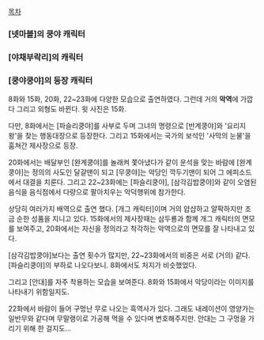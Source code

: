 [[목차]]

=== [넷마블]의 쿵야 캐릭터 ===

=== [야채부락리]의 캐릭터 ===

=== [쿵야쿵야]의 등장 캐릭터 ===
8화와 15화, 20화, 22~23화에 다양한 모습으로 출연하였다. 그런데 거의 '''악역'''에 가깝다
그리고 외형도 바뀐다. 윗 사진은 15화.

다만, 8화에서는 [파슬리쿵야]를 사부로 두며 그녀의 명령으로 [반계쿵야]와 '요리지왕'을 찾는 행동대장으로 등장한다. 그리고 15화에서는 국가의 보석인 '사막의 눈물'을 훔쳐간 제사장으로 등장. 

20화에서는 배달부인 [완계쿵야]를 놀래켜 쫓아냈다가 같이 운석을 맞는 바람에
[완계쿵야]는 정의의 사도인 달걀맨이 되고 [무쿵야]는 악당인 깍두기맨이 되어
그 에피소드에서 대결을 치룬다. 그리고 22~23화에는 [파슬리쿵야], [삼각김밥쿵야]와
같이 오염된 음식을 음식점에서 다량으로 팔아치우는 악덕행위에 참가한다.

상당히 여러가지 배역으로 출연 했다. [개그 캐릭터]이며 거의 얍샵하고 얄팍하지만 조금 순한 성품을 지니고 있다. 15화에서의 제사장때는 삼두룡과 함께 개그 캐릭터의 면모를 보여주고, 20화에서는 자신을 정의라고 착각하는 악역으로의 면모를 잘 나타내고 있다. 

[삼각김밥쿵야]보다는 출연 횟수가 많지만, 22~23화에서의 비중은 서로 (거의) 같다. [파슬리쿵야]의 부하로 나오다보니. 8화에서도 처지가 비슷했었다.

그리고 [안대]를 자주 착용하는 모습을 보여준다. 8화와 15화에서 악당이라는 이미지를 나타내기 위함일지도.

22화에서 바람이 들어 구멍난 무로 나오는 흑역사가 있다. 그래도 내레이션이 영양가는 일반무와 같다며 무말랭이로 가공해 먹을 수 있다며 변호해주지만. 안대는 그 구멍을 가리기 위해 한 걸지도...

 
